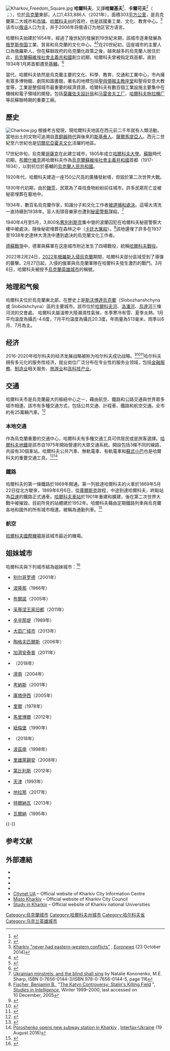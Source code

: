 {{Current related||2022年俄羅斯入侵烏克蘭|date=2022-02-24}}
{{Infobox settlement
|official_name          = 哈爾科夫
|native_name            = {{lang|uk|Харків}}<small>（烏克蘭語）<br></small>{{lang|ru|Харьков}}<small>（俄羅斯語）</small>
|image_skyline={{multiple image
| border                   = infobox
| total_width              = 280
| image_style              = border:1;
| perrow                   = 1/2/2/1
 | image1 = Будинок держпромисловості 1.jpg
 | image2 = Usp.JPG
 | image3 = Taras Shevchenko monument.jpg
 | image4 = Україна, Харків, пл. Конституції, 7 фото 1.JPG
 | image5 = Kharkiv-Pasazhyrskyi Railway Station - 04 (cropped).jpg
 | image6 = Kharkiv University (cropped).jpg
}}
|imagesize              = 290px
|image_caption          = 最上逆時針依序：{{link-uk|德日普羅姆|Держпром}}、 [[聖母安息主教座堂_(哈爾科夫)|聖母安息主教座堂]]、哈爾科夫市議會、[[哈爾科夫國立大學|哈爾科夫國立大學]]、[[哈爾科夫車站|哈爾科夫車站]]、[[塔拉斯·舍甫琴科|塔拉斯·舍甫琴科]]紀念碑
|image_flag             = Kharkiv-town-flag.svg
|flag_size              = 115px
|image_shield           = Coat of arms of Kharkiv.svg
|shield_size            = 65px
|pushpin_map            = Ukraine
|pushpin_map_caption    = 在烏克蘭的位置
|subdivision_type       = 國家
|subdivision_name       = {{UKR}}
|subdivision_type1      = [[州_(烏克蘭)|州]]
|subdivision_name1      = {{flagcountry|Kharkiv Oblast}}
|subdivision_type2      = [[區_(烏克蘭)|區]]
|subdivision_name2      = [[哈爾科夫區|哈爾科夫區]]
|leader_title           = 市長
|leader_name            = Ihor Terekhov
|established_title      = 建立
|established_date       = 1654年
|established_title2     = 城市權
|established_date2      = 1552年－1654年
|area_total_km2         = 350
|population_as_of       = 2021年
|population_total       = 1433886
|population_metro       = 2,032,400
|population_density_km2 = 4500
|timezone               = EET
|utc_offset             = +2
|timezone_DST           = EEST
|utc_offset_DST         = +3
|coordinates = {{coord|50|0|16|N|36|13|53|E|type:city_region:UA|display=inline,title}}
|elevation_m            = 152
|postal_code            = 61001—61499
|blank_name             = [[車牌號碼|車牌號碼]]
|blank_info             = ХА, 21（舊）
|website                = https://www.city.kharkov.ua
|footnotes              = 
}}
[[File:Kharkov_Freedom_Square.jpg|thumb]]
'''哈爾科夫'''，又譯'''哈爾基夫'''<ref>{{Cite web |title=Kharkiv (Kharkov) - 哈爾基夫(哈爾可夫) |url=https://terms.naer.edu.tw/detail/2998791/ |access-date=2022-03-30 |work=terms.naer.edu.tw |archive-date=2022-04-13 |archive-url=https://web.archive.org/web/20220413044936/https://terms.naer.edu.tw/detail/2998791/ |dead-url=no }}</ref>、'''卡爾可夫'''<ref>{{Cite web|title=卡爾可夫國立大學（烏克蘭）|url=https://terms.naer.edu.tw/detail/1303688/|access-date=2022-05-02|work=terms.naer.edu.tw|archive-date=2022-03-30|archive-url=https://web.archive.org/web/20220330064804/https://terms.naer.edu.tw/detail/1303688/}}</ref>（{{lang-uk|[[wikt:Харків|Харків]]}} {{IPA-uk|ˈxɑrkiu̯|IPA|Uk-Харків.ogg}}；{{lang-ru|Харьков}}{{IPA-ru|ˈxarʲkəf|}}），位於[[烏克蘭|烏克蘭]]東部，人口1,433,886人（2021年），面積303[[平方公里|平方公里]]，是烏克蘭第二大城市和[[烏克蘭市鎮|市镇]]、[[哈爾科夫州|哈爾科夫州]]的首府，也是該國重工業、文化、教育中心。<ref name="Kharkiv: #2 + situation October 2014">[http://www.euronews.com/2014/10/23/kharkiv-never-had-eastern-western-conflicts/ Kharkiv "never had eastern-western conflicts"] {{Wayback|url=http://www.euronews.com/2014/10/23/kharkiv-never-had-eastern-western-conflicts/ |date=20220320011859 }}, ''[[Euronews|Euronews]]'' (23 October 2014)</ref> 该市以[[俄语|俄语]]人口为主，并于2006年将俄语订为地区官方语言。

哈爾科夫始建於1654年，經過了幾世紀的發展到19世紀末期，該城市逐漸發展為[[俄罗斯帝国|俄罗斯帝国]]工業、貿易和烏克蘭的文化中心。<ref>{{Cite book|title=Государственный архив Харьковской области. Ф. Р-2982, оп. 2, дело 16, стр. 53–54 State archive of the Kharkiv oblast F. R-2982, op. 2, delo 16|pages=53–54}}</ref><ref>{{Cite web|title=Демоскоп Weekly – Приложение. Справочник статистических показателей.|url=http://www.demoscope.ru/weekly/ssp/rus_lan_97_uezd.php?reg=1604|access-date=2021-08-11|website=www.demoscope.ru|archive-date=2022-02-25|archive-url=https://web.archive.org/web/20220225015405/http://www.demoscope.ru/weekly/ssp/rus_lan_97_uezd.php?reg=1604|dead-url=no}}</ref>在20世紀初，這座城市的主要人口為俄羅斯人，但在蘇聯政府的烏克蘭化政策之後，越來越多的烏克蘭人居住於此，[[乌克兰苏维埃社会主义共和国|烏克蘭蘇維埃社會主義共和國]]創立初期，哈爾科夫曾被指定爲首都，直到1934年1月將首都遷至[[基輔|基輔]]。<ref name="George O. Liber 1992">{{cite book|first=George|last=Liber|title=Soviet Nationality Policy, Urban Growth, and Identity Change in the Ukrainian SSR, 1923–1934|url=https://books.google.com/books?id=2oqThmrFCfwC&pg=PA160|year=1992|publisher=Cambridge University Press|isbn=978-0521522434|access-date=2022-02-24|archive-date=2022-02-24|archive-url=https://web.archive.org/web/20220224151927/https://books.google.com/books?id=2oqThmrFCfwC&pg=PA160|dead-url=no}}</ref>

當代，哈爾科夫依然是烏克蘭主要的文化、科學、教育、交通和工業中心，市內擁有眾多博物館、劇院和圖書館，著名的地標包括[[聖母領報主教座堂_(哈爾科夫)|聖母領報主教座堂]]和聖母安息大教堂等，工業是整個城市最重要的經濟資源，哈爾科夫有數百個工業設施主要集中在機械和電子領域的開發。包括[[莫羅佐夫設計局|莫羅佐夫設計局]]和[[马雷舍夫工厂|马雷舍夫工厂]]、[[哈爾科夫拖拉機厂|哈爾科夫拖拉機厂]]等前蘇聯時期的重要工廠。

== 歷史 ==
[[File:Charkow.jpg|thumb]]
根據考古發現，現哈爾科夫地區在西元前二千年就有人類活動。當地出土的文物可追溯自[[青銅器時代|青銅器時代]]與後來的[[斯基泰人|斯基泰人]]、[[薩爾馬提亞人|薩爾馬提亞人]]。西元二世紀至六世紀也是[[切爾尼亞霍夫文化|切爾尼亞霍夫文化]]活躍的地區。

17世紀中旬，烏克蘭[[哥薩克|哥薩克]]在此建立城市，1805年成立[[哈爾科夫大學|哈爾科夫大學]]。[[蘇聯|蘇聯]]時代初期，[[布爾什維克|布爾什維克]]將哈爾科夫作為[[烏克蘭蘇維埃社會主義共和國|烏克蘭蘇維埃社會主義共和國]]首都（1917-1934），以對抗位於基輔的[[烏克蘭人民共和國|烏克蘭人民共和國]]。

1920年代，哈爾科夫建造一座150公尺高的廣播發射塔，但毀於第二次世界大戰。

1930年代初期，由於[[饑荒|饑荒]]，民眾為了尋找食物紛紛前往城市。許多民眾死亡並被秘密埋葬在墓地中。

1934年，數百名烏克蘭作家，知識分子和文化工作者[[被處決的文藝復興|被逮捕和處決]]。這場大清洗一直持續到1938年。盲人街頭音樂家也遭到[[內務人民委員会|秘密警察]]謀殺。<ref>[http://books.google.nl/books?id=CFqB2_OX_oQC&pg=PA116&lpg=PA116&dq=Stalin+Ukrainian+minstrels+Kharkiv&source=bl&ots=Ry-gE1y5zI&sig=_0anaLEThATAiaaa4OwwPp7Wh9w&hl=nl&ei=TVr0SsOxNs3G4QaD8b3pAw&sa=X&oi=book_result&ct=result&resnum=1&ved=0CAgQ6AEwAA#v=onepage&q=Stalin%20Ukrainian%20minstrels%20Kharkiv&f=false Ukrainian minstrels: and the blind shall sing] {{Wayback|url=http://books.google.nl/books?id=CFqB2_OX_oQC&pg=PA116&lpg=PA116&dq=Stalin+Ukrainian+minstrels+Kharkiv&source=bl&ots=Ry-gE1y5zI&sig=_0anaLEThATAiaaa4OwwPp7Wh9w&hl=nl&ei=TVr0SsOxNs3G4QaD8b3pAw&sa=X&oi=book_result&ct=result&resnum=1&ved=0CAgQ6AEwAA#v=onepage&q=Stalin%20Ukrainian%20minstrels%20Kharkiv&f=false|date=20120323114928}} by Natalie Kononenko, M.E. Sharp, ISBN 0-7656-0144-3/ISBN 978-0-7656-0144-5, page 116</ref>

1940年4月至5月，3,800名[[舊別利斯克|舊別利斯克]]集中營的波蘭囚犯在哈爾科夫秘密警察大樓中被處決，隨後秘密埋葬在森林之中（[[卡廷大屠殺|卡廷大屠殺]]）。<ref name="Fischer">[[Benjamin_B._Fischer|Fischer, Benjamin B.]], "[https://www.cia.gov/csi/studies/winter99-00/art6.html The Katyn Controversy: Stalin's Killing Field] {{Wayback|url=https://www.cia.gov/csi/studies/winter99-00/art6.html |date=20070509174522 }}", ''[[Studies_in_Intelligence|Studies in Intelligence]]'', Winter 1999–2000, last accessed on 10 December, 2005</ref>該地還埋了許多在1937至1938年史達林大清洗中遭到處決的烏克蘭文化工作者。

[[德蘇戰爭|德蘇戰爭]]中，德軍與蘇軍在这座城市附近发生了四場戰役，統稱[[哈爾科夫戰役|哈爾科夫戰役]]。

2022年2月24日，[[2022年俄羅斯入侵烏克蘭|2022年俄羅斯入侵烏克蘭]]期間，哈爾科夫部分區域受到了導彈的襲擊。2月27日起，入侵的俄軍與烏克蘭軍隊在哈爾科夫發生激烈的戰鬥。3月6日，哈爾科夫被授予[[烏克蘭英雄城市|烏克蘭英雄城市]]的稱號。

== 地理和气候 ==
哈爾科夫位於烏克蘭東北部，在歷史上是[[斯沃博達烏克蘭|斯沃博達烏克蘭]]（Slobozhanshchyna 或 Slobidshchyna）區的主要城市。該市位於[[哈爾科夫河|哈爾科夫河]]、[[洛潘河|洛潘河]]、[[烏達河|烏達河]]三條河流的交會處。
哈爾科夫屬溫帶大陸潮濕性氣候，冬季寒冷有雪、夏季炎熱。1月平均溫度為攝氏-4.6度，7月平均溫度為攝氏20.3度。年雨量為513毫米，雨季以6月、7月為主。
{{Weather box
|location=哈爾科夫（平均數據1981−2010年，極端數據1936年至今）
|metric first=yes
|single line=yes
|width=auto
| Jan record high C = 11.1
| Feb record high C = 14.6
| Mar record high C = 21.8
| Apr record high C = 30.5
| May record high C = 34.5
| Jun record high C = 39.8
| Jul record high C = 38.4
| Aug record high C = 39.8
| Sep record high C = 34.5
| Oct record high C = 29.3
| Nov record high C = 20.3
| Dec record high C = 13.4
| year record high C = 39.8
| Jan high C = -2.2
| Feb high C = -1.6
| Mar high C = 4.3
| Apr high C = 14.0
| May high C = 20.8
| Jun high C = 24.3
| Jul high C = 26.4
| Aug high C = 25.7
| Sep high C = 19.4
| Oct high C = 12.0
| Nov high C = 3.6
| Dec high C = -1.1
| year high C = 12.1
| Jan mean C = -4.6
| Feb mean C = -4.5
| Mar mean C = 0.7
| Apr mean C = 9.2
| May mean C = 15.5
| Jun mean C = 19.2
| Jul mean C = 21.3
| Aug mean C = 20.3
| Sep mean C = 14.4
| Oct mean C = 7.9
| Nov mean C = 0.9
| Dec mean C = -3.5
| year mean C = 8.1
| Jan low C = -7.0
| Feb low C = -7.3
| Mar low C = -2.4
| Apr low C = 4.6
| May low C = 10.3
| Jun low C = 14.2
| Jul low C = 16.2
| Aug low C = 14.9
| Sep low C = 9.8
| Oct low C = 4.3
| Nov low C = -1.5
| Dec low C = -5.9
| year low C = 4.2
| Jan record low C = -35.6
| Feb record low C = -29.8
| Mar record low C = -32.2
| Apr record low C = -11.4
| May record low C = -1.9
| Jun record low C = 2.2
| Jul record low C = 5.7
| Aug record low C = 2.2
| Sep record low C = -2.9
| Oct record low C = -9.1
| Nov record low C = -20.9
| Dec record low C = -30.8
| year record low C = -35.6
| precipitation colour = green
| Jan precipitation mm = 36.4
| Feb precipitation mm = 33.3
| Mar precipitation mm = 32.7
| Apr precipitation mm = 33.8
| May precipitation mm = 50.2
| Jun precipitation mm = 61.2
| Jul precipitation mm = 60.1
| Aug precipitation mm = 41.8
| Sep precipitation mm = 46.5
| Oct precipitation mm = 44.5
| Nov precipitation mm = 42.9
| Dec precipitation mm = 35.9
| year precipitation mm = 519.3
| Jan rain days = 10
| Feb rain days = 8
| Mar rain days = 10
| Apr rain days = 13
| May rain days = 14
| Jun rain days = 15
| Jul rain days = 13
| Aug rain days = 10
| Sep rain days = 12
| Oct rain days = 13
| Nov rain days = 13
| Dec rain days = 12
| year rain days = 143
| Jan snow days = 19
| Feb snow days = 18
| Mar snow days = 12
| Apr snow days = 2
| May snow days = 0.1
| Jun snow days = 0
| Jul snow days = 0
| Aug snow days = 0
| Sep snow days = 0.03
| Oct snow days = 2
| Nov snow days = 9
| Dec snow days = 18
| year snow days = 80
| Jan humidity = 85.6
| Feb humidity = 83.0
| Mar humidity = 77.3
| Apr humidity = 65.7
| May humidity = 60.9
| Jun humidity = 65.2
| Jul humidity = 65.3
| Aug humidity = 62.9
| Sep humidity = 70.2
| Oct humidity = 77.6
| Nov humidity = 85.7
| Dec humidity = 86.5
| year humidity = 73.8
| Jan sun = 41.5
| Feb sun = 63.3
| Mar sun = 123.5
| Apr sun = 166.7
| May sun = 252.9
| Jun sun = 266.6
| Jul sun = 278.0
| Aug sun = 262.4
| Sep sun = 176.6
| Oct sun = 112.8
| Nov sun = 51.0
| Dec sun = 31.4
| year sun = 1826.7
|source 1 = Pogoda.ru.net<ref name=weather1>{{cite web
| archive-url = https://web.archive.org/web/20150713121649/http://www.pogodaiklimat.ru/climate/34300.htm
| archive-date = 2015-07-13
| url = http://www.pogodaiklimat.ru/climate/34300.htm
| title = Weather and Climate - The Climate of Kharkiv
| publisher = Weather and Climate (Погода и климат)
| access-date = 13 December 2019
| language = ru
| dead-url = no
}}</ref>
|source 2 = [[世界氣象組織|世界氣象組織]]<ref name=WMOCLINO>{{cite web
| archive-url = https://web.archive.org/web/20210717143555/https://www.ncei.noaa.gov/pub/data/normals/WMO/1981-2010/RA-VI/Ukraine/12.6.%20WMO_Normals_Excel_Template%20%282%29.xls
| archive-date = 2021-07-17
| url = https://www.ncei.noaa.gov/pub/data/normals/WMO/1981-2010/RA-VI/Ukraine/12.6.%20WMO_Normals_Excel_Template%20(2).xls
| title = World Meteorological Organization Climate Normals for 1981–2010
| publisher = World Meteorological Organization
| access-date = 18 July 2021
| dead-url = no
}}</ref>
|date=August 2010
}}

== 经济 ==
2016-2020年哈尔科夫的经济发展战略被称为哈尔科夫成功战略。<ref name="kharkov8">{{cite web|url=http://www.strategy.kharkov.ua/|publisher=strategy.kharkov.ua|title=Розробка стратегії розвитку міста Харкова на 2016-2020 роки "Харків – стратегія успіху"|access-date=18 June 2017|archive-date=2016-06-18|archive-url=https://web.archive.org/web/20160618082605/http://www.strategy.kharkov.ua/|dead-url=no}}</ref><ref name="kharkov9">{{cite web|url=http://www.univer.kharkov.ua/ua/general/univer_today/announce?news_id=5793|publisher=univer.kharkov.ua|title=Круглий стіл "Розробка Стратегії розвитку міста Харкова до 2020 року: наука і освіта" >> ХНУ імені В. Н. Каразіна|access-date=18 June 2017|archive-date=2016-08-17|archive-url=https://web.archive.org/web/20160817210933/http://www.univer.kharkov.ua/ua/general/univer_today/announce?news_id=5793|dead-url=no}}</ref><ref name="kharkov10">{{cite web|url=http://www.city.kharkov.ua/uk/news/v-universiteti-karazina-obgovoryat-perspektivi-rozvitku-osviti-32374.html|author=Hulu LLC|publisher=city.kharkov.ua|title=В університеті Каразіна обговорять перспективи розвитку освіти|access-date=18 June 2017|archive-date=2016-07-07|archive-url=https://web.archive.org/web/20160707184917/http://www.city.kharkov.ua/uk/news/v-universiteti-karazina-obgovoryat-perspektivi-rozvitku-osviti-32374.html|dead-url=no}}</ref>哈尔科夫拥有多元化的服务性经济，就业岗位广泛分布在专业性的服务业领域，包括[[金融服務|金融服務]]、[[制造业|制造业]]相关服务、[[旅游业|旅游业]]和[[高科技产业|高科技产业]]。

== 交通 ==
哈爾科夫市是烏克蘭最大的樞紐中心之一，藉由航空、鐵路和公路交通與世界眾多城市相連。該市有多種交通方式，包括公共交通、計程車、鐵路和航空交通。全市約有25萬輛汽車。<ref>{{cite web |author=Andrew Rybka |url=http://gortransport.kharkov.ua/news/6542/ |title=Харьков транспортный. Новости. Останови автомобиль. Сколько стоит минута простоя в ежедневных пробках. Харьковские изобретатели бьются над проблемой разгрузки города |publisher=Gortransport.kharkov.ua |date=2008-05-31 |access-date=12 March 2013 |archive-date=2015-04-24 |archive-url=https://web.archive.org/web/20150424093055/http://gortransport.kharkov.ua/news/6542/ |dead-url=no }}</ref>

===本地交通===
作為烏克蘭重要的交通中心，哈爾科夫有多種交通工具可供居民或是旅客選擇。[[哈爾科夫地鐵|哈爾科夫地鐵]]是該市自1975年開始營運的大眾交通系統。開設包括3條不同的線路，共設有30個車站。哈爾科夫公共汽車、無軌電車、有軌電車和[[蘇式小巴|蘇式小巴]]也是哈爾科夫的重要交通工具。<ref>{{cite web |url=http://gortransport.kharkov.ua/subway/index.html |title=Metro. Basic facts |access-date=1 March 2011 |work=City transportation Kharkiv |language=uk |archive-date=2015-06-08 |archive-url=https://web.archive.org/web/20150608011119/http://gortransport.kharkov.ua/subway/index.html |dead-url=no }}</ref><ref name=PPoPmK>[http://en.interfax.com.ua/news/general/364779.html Poroshenko opens new subway station in Kharkiv] {{Wayback|url=http://en.interfax.com.ua/news/general/364779.html |date=20201122111230 }}, [[Interfax-Ukraine|Interfax-Ukraine]] (19 August 2016)</ref>

===鐵路===
哈爾科夫的第一條鐵路於1869年開通。第一列抵達哈爾科夫的火車於1869年5月22日從北方駛來，1869年6月6日，從[[库尔斯克|庫爾斯克]]啟程，中途到達哈爾科夫，終點站為[[亞速|亞速]]的鐵路正式通車。[[哈爾科夫車站|哈爾科夫車站]]於1901年重建和擴建，後在第二次世界大戰中被摧毀。目前所見的站體建於1952年。哈爾科夫藉由定期鐵路列車與烏克蘭各地和國外的所有城市相連。被稱為通勤列車。<ref name="uz">{{cite web|url=http://uz.gov.ua/en/euro2012/stations/|publisher=uz.gov.ua|title=Railway Stations :: Euro-2012 :: Офіційний веб-сайт Укрзалізниці|access-date=18 June 2017|archive-date=2022-03-06|archive-url=https://web.archive.org/web/20220306150758/https://uz.gov.ua/en/euro2012/stations/|dead-url=no}}</ref>
===航空===
[[哈爾科夫國際機場|哈爾科夫國際機場]]是該城市最近的機場。

==姐妹城市==
哈爾科夫與下列城市結為姐妹城市：<ref>{{cite web|title=Города-партнеры|url=https://www.city.kharkov.ua/ru/o-xarkove/goroda-partneryi.html|website=city.kharkov.ua|publisher=Kharkiv|language=ru|access-date=2020-03-29|archive-date=2021-10-06|archive-url=https://web.archive.org/web/20211006204902/https://www.city.kharkov.ua/ru/o-xarkove/goroda-partneryi.html|dead-url=no}}</ref>
*{{RUS}}[[别尔哥罗德|别尔哥罗德]]（2001年）
*{{ITA}}[[波隆那|波隆那]]（1966年）
*{{CZE}}[[布爾諾|布爾諾]]（2005年）
*{{MNE}}[[采蒂涅王家旧都|采蒂涅王家旧都]]（2011年）
*{{USA}}[[辛辛那堤|辛辛那堤]]（1989年）
*{{KOR}}[[大田广域市|大田广域市]]（2013年）
*{{LVA}}[[陶格夫匹爾斯|陶格夫匹爾斯]]（2006年）
*{{TUR}}[[加濟安泰普|加濟安泰普]]（2011年）
*{{CYP}}{{le|傑羅斯基普|Geroskipou}}（2018年）
*{{CHN}}[[濟南|濟南]]（2004年）
*{{LTU}}[[考納斯|考納斯]]（2001年）
*{{GEO}}[[庫塔伊西|庫塔伊西]]（2005年）
*{{FRA}}[[里爾|里爾]]（1978年）
*{{SVN}}[[馬里博爾|馬里博爾]]（2012年）
*{{GER}}[[紐倫堡|紐倫堡]]（1990年）
*{{CYP}}{{le|波利斯鎮|Polis,Cyprus}}（2018年）
*{{POL}}[[波茲南|波茲南]]（1998年）
*{{ISR}}[[里雄萊錫安|里雄萊錫安]]（2008年）
*{{GEO}}[[第比利斯|第比利斯]]（2012年）
*{{CHN}}[[天津|天津]]（1993年）
*{{ALB}}[[地拉那|地拉那]]（2017年）
*{{SVK}}[[特爾納瓦|特爾納瓦]]（2013年）
*{{BUL}}[[瓦爾納|瓦爾納]]（1995年）
{{-}}

== 参考文献 ==
{{Reflist}}

== 外部連結 ==
{{Sister project links|Kharkiv|voy=Kharkiv}}
*{{official|https://www.city.kharkov.ua}}
*{{Facebook|kharkovgovernment|哈爾科夫市議會}}
*{{Twitter|citykharkov}}
*{{Instagram|gor.sovet.kharkov}}
*[http://www.infocity.kharkov.ua/ Citynet UA] {{Wayback|url=http://www.infocity.kharkov.ua/ |date=20220410201748 }} – Official website of Kharkiv City Information Centre {{in lang|en|uk}}
*[http://www.city.kharkov.ua/ Misto Kharkiv] {{Wayback|url=http://www.city.kharkov.ua/ |date=20220414102650 }} – Official website of Kharkiv City Council {{in lang|en|uk}}
*[https://ua.university/kharkiv/ Study in Kharkiv] {{Wayback|url=https://ua.university/kharkiv/ |date=20210719052900 }} – Official website of Kharkiv national Universities  {{in lang|en|fr|es}}
{{Spoken Wikipedia|City of Kharkiv State of Ukraine Recorded by Viktor O Ledenyov.ogg|date=2016-01-07}}

{{烏克蘭英雄城市}}
{{Authority control}}

[[Category:烏克蘭城市|Category:烏克蘭城市]]
[[Category:哈爾科夫州城市|Category:哈爾科夫州城市]]
[[Category:哈尔科夫省|Category:哈尔科夫省]]
[[Category:乌克兰英雄城市|Category:乌克兰英雄城市]]